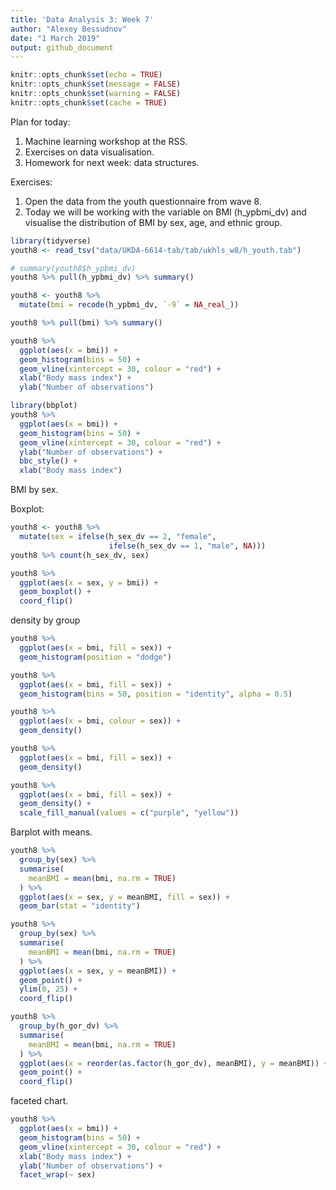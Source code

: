 ```yaml
---
title: 'Data Analysis 3: Week 7'
author: "Alexey Bessudnov"
date: "1 March 2019"
output: github_document
---
```


```r
knitr::opts_chunk$set(echo = TRUE)
knitr::opts_chunk$set(message = FALSE)
knitr::opts_chunk$set(warning = FALSE)
knitr::opts_chunk$set(cache = TRUE)

```
Plan for today:

1. Machine learning workshop at the RSS.
2. Exercises on data visualisation.
3. Homework for next week: data structures.

Exercises:

1. Open the data from the youth questionnaire from wave 8.
2. Today we will be working with the variable on BMI (h_ypbmi_dv) and visualise the distribution of BMI by sex, age, and ethnic group.

```r
library(tidyverse)
youth8 <- read_tsv("data/UKDA-6614-tab/tab/ukhls_w8/h_youth.tab")

# summary(youth8$h_ypbmi_dv)
youth8 %>% pull(h_ypbmi_dv) %>% summary()

youth8 <- youth8 %>%
  mutate(bmi = recode(h_ypbmi_dv, `-9` = NA_real_))

youth8 %>% pull(bmi) %>% summary()

youth8 %>%
  ggplot(aes(x = bmi)) +
  geom_histogram(bins = 50) +
  geom_vline(xintercept = 30, colour = "red") +
  xlab("Body mass index") +
  ylab("Number of observations")

library(bbplot)
youth8 %>%
  ggplot(aes(x = bmi)) +
  geom_histogram(bins = 50) +
  geom_vline(xintercept = 30, colour = "red") +
  ylab("Number of observations") +
  bbc_style() +
  xlab("Body mass index")

```

BMI by sex.

Boxplot:

```r

youth8 <- youth8 %>%
  mutate(sex = ifelse(h_sex_dv == 2, "female",
                      ifelse(h_sex_dv == 1, "male", NA)))
youth8 %>% count(h_sex_dv, sex)

youth8 %>%
  ggplot(aes(x = sex, y = bmi)) +
  geom_boxplot() +
  coord_flip()

```

density by group

```r
youth8 %>%
  ggplot(aes(x = bmi, fill = sex)) +
  geom_histogram(position = "dodge")

youth8 %>%
  ggplot(aes(x = bmi, fill = sex)) +
  geom_histogram(bins = 50, position = "identity", alpha = 0.5)

youth8 %>%
  ggplot(aes(x = bmi, colour = sex)) +
  geom_density()

youth8 %>%
  ggplot(aes(x = bmi, fill = sex)) +
  geom_density()

youth8 %>%
  ggplot(aes(x = bmi, fill = sex)) +
  geom_density() +
  scale_fill_manual(values = c("purple", "yellow"))

```

Barplot with means.

```r
youth8 %>%
  group_by(sex) %>%
  summarise(
    meanBMI = mean(bmi, na.rm = TRUE)
  ) %>%
  ggplot(aes(x = sex, y = meanBMI, fill = sex)) +
  geom_bar(stat = "identity")

youth8 %>%
  group_by(sex) %>%
  summarise(
    meanBMI = mean(bmi, na.rm = TRUE)
  ) %>%
  ggplot(aes(x = sex, y = meanBMI)) +
  geom_point() +
  ylim(0, 25) +
  coord_flip()

youth8 %>%
  group_by(h_gor_dv) %>%
  summarise(
    meanBMI = mean(bmi, na.rm = TRUE)
  ) %>%
  ggplot(aes(x = reorder(as.factor(h_gor_dv), meanBMI), y = meanBMI)) +
  geom_point() +
  coord_flip()

```

faceted chart.

```r
youth8 %>%
  ggplot(aes(x = bmi)) +
  geom_histogram(bins = 50) +
  geom_vline(xintercept = 30, colour = "red") +
  xlab("Body mass index") +
  ylab("Number of observations") +
  facet_wrap(~ sex)

```
